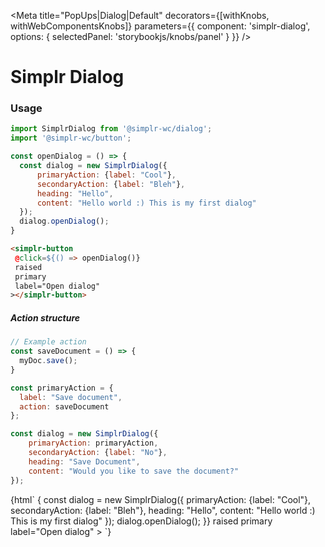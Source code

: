 
<Meta
  title="PopUps|Dialog|Default"
  decorators={[withKnobs, withWebComponentsKnobs]}
  parameters={{ component: 'simplr-dialog', options: { selectedPanel: 'storybookjs/knobs/panel' } }}
/>

# Simplr Dialog

### Usage

```js
import SimplrDialog from '@simplr-wc/dialog';
import '@simplr-wc/button';

const openDialog = () => {
  const dialog = new SimplrDialog({
      primaryAction: {label: "Cool"},
      secondaryAction: {label: "Bleh"},
      heading: "Hello",
      content: "Hello world :) This is my first dialog"
  });
  dialog.openDialog();
}

```

```html
<simplr-button
 @click=${() => openDialog()}
 raised
 primary
 label="Open dialog"
></simplr-button>
```

##### Action structure

```js
// Example action
const saveDocument = () => {
  myDoc.save();
}

const primaryAction = {
  label: "Save document",
  action: saveDocument
};

const dialog = new SimplrDialog({
    primaryAction: primaryAction,
    secondaryAction: {label: "No"},
    heading: "Save Document",
    content: "Would you like to save the document?"
});

```


<Story name="Simplr Dialog">
  {html`
    <simplr-button
     @click=${() => {
         const dialog = new SimplrDialog({
             primaryAction: {label: "Cool"},
             secondaryAction: {label: "Bleh"},
             heading: "Hello",
             content: "Hello world :) This is my first dialog"
         });
         dialog.openDialog();
     }}
     raised
     primary
     label="Open dialog"
   ></simplr-button>
   <simplr-dialog></simplr-dialog>
  `}
</Story>

<Props of="simplr-dialog" />

